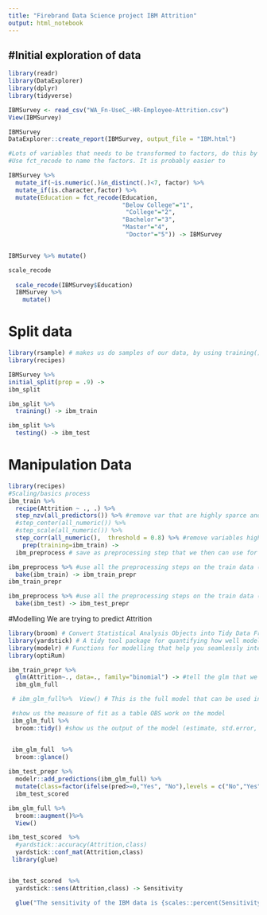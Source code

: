 ```yaml
---
title: "Firebrand Data Science project IBM Attrition"
output: html_notebook
---
```


#Initial exploration of data
- 
```r
library(readr)
library(DataExplorer)
library(dplyr)
library(tidyverse)

IBMSurvey <- read_csv("WA_Fn-UseC_-HR-Employee-Attrition.csv")
View(IBMSurvey)

IBMSurvey
DataExplorer::create_report(IBMSurvey, output_file = "IBM.html")

#Lots of variables that needs to be transformed to factors, do this by mutate and mutate_if
#Use fct_recode to name the factors. It is probably easier to 

IBMSurvey %>% 
  mutate_if(~is.numeric(.)&n_distinct(.)<7, factor) %>% 
  mutate_if(is.character,factor) %>% 
  mutate(Education = fct_recode(Education,
                                "Below College"="1",
                                 "College"="2",
                                "Bachelor"="3",
                                "Master"="4",
                                 "Doctor"="5")) -> IBMSurvey


IBMSurvey %>% mutate()

scale_recode
  
  scale_recode(IBMSurvey$Education)
  IBMSurvey %>% 
    mutate()

```
# Split data
```r
library(rsample) # makes us do samples of our data, by using training() and testing()
library(recipes)

IBMSurvey %>%
initial_split(prop = .9) ->
ibm_split

ibm_split %>% 
  training() -> ibm_train

ibm_split %>% 
  testing() -> ibm_test

```
# Manipulation Data
```r
library(recipes)
#Scaling/basics process
ibm_train %>%
  recipe(Attrition ~ ., .) %>% 
  step_nzv(all_predictors()) %>% #remove var that are highly sparce and unbalanced
  #step_center(all_numeric()) %>% 
  #step_scale(all_numeric()) %>%
  step_corr(all_numeric(),  threshold = 0.8) %>% #remove variables highly correlated with other, keep the best one
    prep(training=ibm_train) ->
  ibm_preprocess # save as preprocessing step that we then can use for baking purposes

ibm_preprocess %>% #use all the preprocessing steps on the train data (we don't need this if using juice instead)
  bake(ibm_train) -> ibm_train_prepr
ibm_train_prepr

ibm_preprocess %>% #use all the preprocessing steps on the train data (we don't need this if using juice instead)
  bake(ibm_test) -> ibm_test_prepr


```
#Modelling
We are trying to predict Attrition
```r
library(broom) # Convert Statistical Analysis Objects into Tidy Data Frames
library(yardstick) # A tidy tool package for quantifying how well model fits to a data set such as confusion matrces, class probability curve summaries, and regression metrics (e.g., RMSE). 
library(modelr) # Functions for modelling that help you seamlessly integrate modelling into a pipeline of data manipulation and visualisation.
library(optiRum)

ibm_train_prepr %>%
  glm(Attrition~., data=., family="binomial") -> #tell the glm that we are using all variable by using ~. remember to tell glm what distribution family we should run by
  ibm_glm_full

 # ibm_glm_full%>%  View() # This is the full model that can be used in broom to inspect the model. 

 #show us the measure of fit as a table OBS work on the model
 ibm_glm_full %>%
  broom::tidy() #show us the output of the model (estimate, std.error, statistic, p-values) OBS work on the model


 ibm_glm_full  %>%
  broom::glance()  
 
ibm_test_prepr %>% 
  modelr::add_predictions(ibm_glm_full) %>% 
  mutate(class=factor(ifelse(pred>=0,"Yes", "No"),levels = c("No","Yes")))->
  ibm_test_scored 

ibm_glm_full %>%
  broom::augment()%>%
  View()

ibm_test_scored  %>% 
  #yardstick::accuracy(Attrition,class)
  yardstick::conf_mat(Attrition,class)
 library(glue)


ibm_test_scored  %>% 
  yardstick::sens(Attrition,class) -> Sensitivity

  glue("The sensitivity of the IBM data is {scales::percent(Sensitivity)} ",Sensitivity=Sensitivity)

 
```


